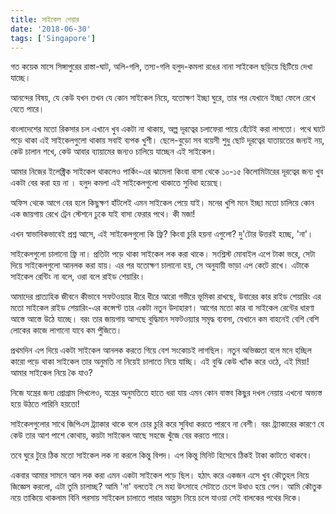 ```yaml
---
title: সাইকেল শেয়ার
date: '2018-06-30'
tags: ['Singapore']
---
```


গত কয়েক মাসে সিঙ্গাপুরের রাস্তা-ঘাট, অলি-গলি, তস্য-গলি হলুদ-কমলা রঙের নানা সাইকেল ছড়িয়ে ছিটিয়ে দেখা যাচ্ছে।

 

আনন্দের বিষয়, যে কেউ যখন তখন যে কোন সাইকেল নিয়ে, যতোক্ষণ ইচ্ছা ঘুরে, তার পর যেখানে ইচ্ছা ফেলে রেখে যেতে পারে।

 

বাংলাদেশের মতো রিকসার চল এখানে খুব একটা না থাকায়, অল্প দূরত্বের চলাফেরা পায়ে হেঁটেই করা লাগতো। পথে ঘাটে পড়ে থাকা এই সাইকেলগুলো থাকায় সবাই ব্যপক খুশী। ছেলে-বুড়ো সব বয়েসী শুধু ছোট দূরত্বের যাতায়তের জন্যই নয়, কেউ চালান শখে, কেউ আবার ব্যায়ামের জন্যও চালিয়ে যাচ্ছেন এই সাইকেল।

 

আমার নিজের ইলেক্ট্রিক সাইকেল থাকলেও পার্কিং-এর ঝামেলা কিংবা বাসা থেকে ১০-১৫ কিলোমিটারের দূরত্বের জন্য খুব একটা বের করা হয় না । হলুদ কমলা এই সাইকেলগুলো থাকাতে সুবিধা হয়েছে।

 

অফিস থেকে আগে বের হলে কিছুক্ষণ হাঁটলেই এমন সাইকেল পেয়ে যাই। মনের খুশি মনে ইচ্ছা মতো চালিয়ে কোন এক জায়গায় রেখে ট্রেন স্টেশনে ঢুকে যাই বাসা ফেরার পথে। কী মজা!

 

এখন স্বাভাবিকভাবেই প্রশ্ন আসে, এই সাইকেলগুলো কি ফ্রি? কিংবা চুরি হয়না এগুলো? দু'টোর উত্তরই হচ্ছে, 'না'।

 

সাইকেলগুলো চালানো ফ্রি না। প্রতিটা পড়ে থাকা সাইকেল লক করা থাকে। সংশ্লিস্ট মোবাইল এপে টাকা ভরে, সেটা দিয়ে সাইকেলগুলো আনলক করা যায়। এর পর যতোক্ষণ চালানো হয়, সে অনুযায়ী ভাড়া এপ কেটে রাখে। এটাকে সাইকেল রেন্টিং না বলে, ওরা বলে রাইড শেয়ারিং।

 

আমাদের প্রাত্যহিক জীবনে কীভাবে সফটওয়্যার ধীরে ধীরে আরো গভীরে ভূমিকা রাখছে, উবারের কার রাইড শেয়ারিং এর মতো সাইকেল রাইড শেয়ারিং-এর কন্সেপ্ট তার একটা নতুন উদাহারণ। আগের মতো কার বা সাইকেল রেন্টের ধারণা আস্তে আস্তে উঠে যাচ্ছে। বরং তার জায়গায় আসছে বুদ্ধিমান সফটওয়্যার সমৃদ্ধ ব্যবসা, যেখানে কম বাহনেই বেশি বেশি লোকের কাজে লাগানো যাবে কম পুঁজিতে।

 

প্রথমদিন এপ দিয়ে একটা সাইকেল আনলক করতে গিয়ে বেশ সংকোচই লাগছিল। নতুন অভিজ্ঞতা বলে মনে হচ্ছিল কারো পড়ে থাকা সাইকেল তার অনুমতি না নিয়েই চালাতে নিয়ে যাচ্ছি। এই বুঝি কেউ খ্যাঁক করে ওঠে, এই মিয়া! আমার সাইকেল নিয়ে কৈ যাও?

 

নিজে যন্ত্রের জন্য প্রোগ্রাম লিখলেও, যন্ত্রের অনুমতিতে হাতে ধরা যায় এমন কোন বাস্তব কিছুর দখল নেয়ায় এখনো অভ্যস্ত হয়ে উঠতে পারিনি হয়তো!

 

সাইকেলগুলোর সাথে জিপিএস ট্র্যাকার থাকে বলে চোর চুরি করে সুবিধা করতে পারবে না বেশী। বরং ট্র্যাকারের কারণে যে কেউ তার আশ পাশে কোথায়, কয়টা সাইকেল আছে সহজে খুঁজে বের করতে পারে।

 

তবে ঘুরে টুরে ঠিক মতো সাইকেল লক না করলে কিন্তু বিপদ। এপ কিন্তু মিনিট হিসেবে ঠিকই টাকা কাটতে থাকবে।

 

একবার আমার সামনে আন লক করা এমন একটা সাইকেল পড়ে ছিল। হঠাৎ করে একজন এসে খুব কৌতুহল নিয়ে জিজ্ঞেস করলো, এটা তুমি চালাচ্ছ? আমি 'না' বলতেই সে মহা উৎসাহে সেটাতে চেপে উধাও হয়ে গেল। আমি কৌতুক নয়ে তাকিয়ে থাকলাম বিনি পরসায় সাইকেল চালাতে পারার আহ্লাদ নিয়ে চলে যাওয়া সেই বালকের পথের দিকে।
